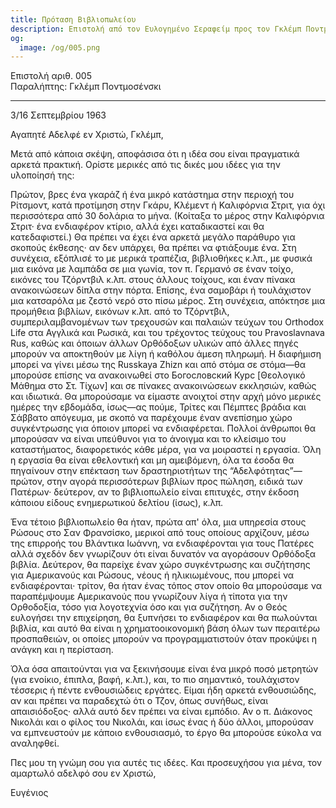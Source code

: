 ```yaml
---
title: Πρόταση Βιβλιοπωλείου
description: Επιστολή από τον Ευλογημένο Σεραφείμ προς τον Γκλέμπ Ποντμοσένσκι.
og:
  image: /og/005.png
---
```


<div style={{textAlign:'right', fontFamily:'monospace'}}>Επιστολή αριθ. 005</div>
<div style={{textAlign:'left', fontFamily:'monospace'}}>Παραλήπτης: Γκλέμπ Ποντμοσένσκι</div>

---

3/16 Σεπτεμβρίου 1963

Αγαπητέ Αδελφέ εν Χριστώ, Γκλέμπ,

Μετά από κάποια σκέψη, αποφάσισα ότι η ιδέα σου είναι πραγματικά αρκετά πρακτική. Ορίστε μερικές από τις δικές μου ιδέες για την υλοποίησή της:

Πρώτον, βρες ένα γκαράζ ή ένα μικρό κατάστημα στην περιοχή του Ρίτσμοντ, κατά προτίμηση στην Γκάρυ, Κλέμεντ ή Καλιφόρνια Στριτ, για όχι περισσότερα από 30 δολάρια το μήνα. (Κοίταξα το μέρος στην Καλιφόρνια Στριτ· ένα ενδιαφέρον κτίριο, αλλά έχει καταδικαστεί και θα κατεδαφιστεί.) Θα πρέπει να έχει ένα αρκετά μεγάλο παράθυρο για σκοπούς έκθεσης· αν δεν υπάρχει, θα πρέπει να φτιάξουμε ένα. Στη συνέχεια, εξόπλισέ το με μερικά τραπέζια, βιβλιοθήκες κ.λπ., με φυσικά μια εικόνα με λαμπάδα σε μια γωνία, τον π. Γερμανό σε έναν τοίχο, εικόνες του Τζόρντβιλ κ.λπ. στους άλλους τοίχους, και έναν πίνακα ανακοινώσεων δίπλα στην πόρτα. Επίσης, ένα σαμοβάρι ή τουλάχιστον μια κατσαρόλα με ζεστό νερό στο πίσω μέρος. Στη συνέχεια, απόκτησε μια προμήθεια βιβλίων, εικόνων κ.λπ. από το Τζόρντβιλ, συμπεριλαμβανομένων των τρεχουσών και παλαιών τεύχων του Orthodox Life στα Αγγλικά και Ρωσικά, και του τρέχοντος τεύχους του Pravoslavnava Rus, καθώς και όποιων άλλων Ορθόδοξων υλικών από άλλες πηγές μπορούν να αποκτηθούν με λίγη ή καθόλου άμεση πληρωμή. Η διαφήμιση μπορεί να γίνει μέσω της Russkaya Zhizn και από στόμα σε στόμα—θα μπορούσε επίσης να ανακοινωθεί στο Богословский Курс [Θεολογικό Μάθημα στο Στ. Τίχων] και σε πίνακες ανακοινώσεων εκκλησιών, καθώς και ιδιωτικά. Θα μπορούσαμε να είμαστε ανοιχτοί στην αρχή μόνο μερικές ημέρες την εβδομάδα, ίσως—ας πούμε, Τρίτες και Πέμπτες βράδια και Σάββατο απόγευμα, με σκοπό να παρέχουμε έναν ανεπίσημο χώρο συγκέντρωσης για όποιον μπορεί να ενδιαφέρεται. Πολλοί άνθρωποι θα μπορούσαν να είναι υπεύθυνοι για το άνοιγμα και το κλείσιμο του καταστήματος, διαφορετικός κάθε μέρα, για να μοιραστεί η εργασία. Όλη η εργασία θα είναι εθελοντική και μη αμειβόμενη, όλα τα έσοδα θα πηγαίνουν στην επέκταση των δραστηριοτήτων της “Αδελφότητας”—πρώτον, στην αγορά περισσότερων βιβλίων προς πώληση, ειδικά των Πατέρων· δεύτερον, αν το βιβλιοπωλείο είναι επιτυχές, στην έκδοση κάποιου είδους ενημερωτικού δελτίου (ίσως), κ.λπ.

Ένα τέτοιο βιβλιοπωλείο θα ήταν, πρώτα απ' όλα, μια υπηρεσία στους Ρώσους στο Σαν Φρανσίσκο, μερικοί από τους οποίους αρχίζουν, μέσω της επιρροής του Βλάντικα Ιωάννη, να ενδιαφέρονται για τους Πατέρες αλλά σχεδόν δεν γνωρίζουν ότι είναι δυνατόν να αγοράσουν Ορθόδοξα βιβλία. Δεύτερον, θα παρείχε έναν χώρο συγκέντρωσης και συζήτησης για Αμερικανούς και Ρώσους, νέους ή ηλικιωμένους, που μπορεί να ενδιαφέρονται· τρίτον, θα ήταν ένας τόπος στον οποίο θα μπορούσαμε να παραπέμψουμε Αμερικανούς που γνωρίζουν λίγα ή τίποτα για την Ορθοδοξία, τόσο για λογοτεχνία όσο και για συζήτηση. Αν ο Θεός ευλογήσει την επιχείρηση, θα ξυπνήσει το ενδιαφέρον και θα πωλούνται βιβλία, και αυτό θα είναι η χρηματοοικονομική βάση όλων των περαιτέρω προσπαθειών, οι οποίες μπορούν να προγραμματιστούν όταν προκύψει η ανάγκη και η περίσταση.

Όλα όσα απαιτούνται για να ξεκινήσουμε είναι ένα μικρό ποσό μετρητών (για ενοίκιο, έπιπλα, βαφή, κ.λπ.), και, το πιο σημαντικό, τουλάχιστον τέσσερις ή πέντε ενθουσιώδεις εργάτες. Είμαι ήδη αρκετά ενθουσιώδης, αν και πρέπει να παραδεχτώ ότι ο Τζον, όπως συνήθως, είναι απαισιόδοξος· αλλά αυτό δεν πρέπει να είναι εμπόδιο. Αν ο π. Διάκονος Νικολάι και ο φίλος του Νικολάι, και ίσως ένας ή δύο άλλοι, μπορούσαν να εμπνευστούν με κάποιο ενθουσιασμό, το έργο θα μπορούσε εύκολα να αναληφθεί.

Πες μου τη γνώμη σου για αυτές τις ιδέες. Και προσευχήσου για μένα, τον αμαρτωλό αδελφό σου εν Χριστώ,

Ευγένιος